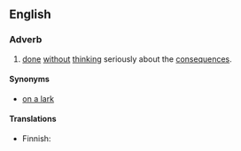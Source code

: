 ==English==

===Adverb===
{{en-adv|-|head=[[on]] a [[whim]]}}

# {{context|idiomatic|lang=en}} [[done]] [[without]] [[think]]ing seriously about the [[consequences]].

====Synonyms====
* [[on a lark]]

====Translations====
{{trans-top|done without thinking seriously about the consequences}}
* Finnish: {{t|fi|hetken mielijohteesta}}
{{trans-mid}}
{{trans-bottom}}